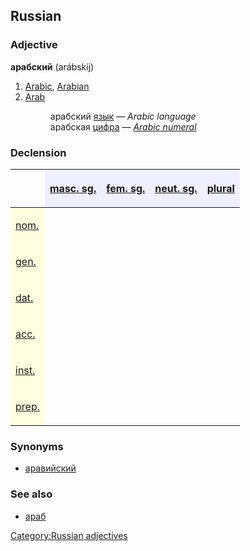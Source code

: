 ==Russian==
[[Category:Russian adjectives]]
===Adjective===
'''арабский''' (arábskij)

# [[Arabic]], [[Arabian]]
# [[Arab]]
#:арабский [[язык]] — ''Arabic language''
#:арабская [[цифра]] — ''[[Arabic numeral]]''

===Declension===
{| border="1" cellpadding="4" cellspacing="0"
!
! style="background-color: #EFEFFF" align="center"|[[masculine|masc. sg.]]
! style="background-color: #EFEFFF" align="center"|[[feminine|fem. sg.]]
! style="background-color: #EFEFFF" align="center"|[[neuter|neut. sg.]]
! style="background-color: #EFEFFF" align="center"|[[plural]]
|-
! style="background-color: #FFFFE0" align="left"|[[nominative case|nom.]]
| align="center"|{{Unicode|ара́бский}}
| align="center"|{{Unicode|ара́бская}}
| align="center"|{{Unicode|ара́бское}}
| align="center"|{{Unicode|ара́бские}}
|-
! style="background-color: #FFFFE0" align="left"|[[genitive case|gen.]]
| align="center"|{{Unicode|ара́бского}}
| align="center"|{{Unicode|ара́бской}}
| align="center"|{{Unicode|ара́бского}}
| align="center"|{{Unicode|ара́бских}}
|-
! style="background-color: #FFFFE0" align="left"|[[dative case|dat.]]
| align="center"|{{Unicode|ара́бскому}}
| align="center"|{{Unicode|ара́бской}}
| align="center"|{{Unicode|ара́бскому}}
| align="center"|{{Unicode|ара́бским}}
|-
! style="background-color: #FFFFE0" align="left"|[[accusative case|acc.]]
| align="center"|{{Unicode|ара́бский,</br>ара́бского}}
| align="center"|{{Unicode|ара́бскую}}
| align="center"|{{Unicode|ара́бского}}
| align="center"|{{Unicode|ара́бские,</br>ара́бских}}
|-
! style="background-color: #FFFFE0" align="left"|[[instrumental case|inst.]]
| align="center"|{{Unicode|ара́бским}}
| align="center"|{{Unicode|ара́бской,</br>ара́бскою}}
| align="center"|{{Unicode|ара́бским}}
| align="center"|{{Unicode|ара́бскими}}
|-
! style="background-color: #FFFFE0" align="left"|[[prepositional case|prep.]]
| align="center"|{{Unicode|об ара́бском}}
| align="center"|{{Unicode|об ара́бской}}
| align="center"|{{Unicode|об ара́бском}}
| align="center"|{{Unicode|об ара́бских}}
|}


===Synonyms===
*[[аравийский]]

===See also===
*[[араб]]